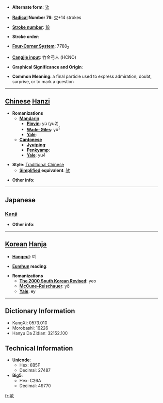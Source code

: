 * '''Alternate form''': [[欤]]

* '''[[Wiktionary:Chinese radical index| Radical]] Number 76''': [[Wiktionary:Chinese radical index 欠|欠]]+14 strokes

* '''[[Wiktionary:Chinese total strokes index|Stroke number]]''': [[Wiktionary:Chinese total strokes index 18|18]]

* '''Stroke order''': 

* '''[[Wiktionary:Chinese four corner index|Four-Corner System]]''': 7788<sub>2</sub>

* '''[[Wiktionary:Chinese Cangjie index|Cangjie input]]''': 竹金弓人 (HCNO)

* '''Graphical Significance and Origin''': 

* '''Common Meaning''': a final particle used to express admiration, doubt, surprise, or to mark a question

----

== [[Chinese]] [[Hanzi]] ==

* '''Romanizations'''
** '''[[Mandarin]]'''
*** '''[[Pinyin]]''': yú (yu2)
*** '''[[Wade-Giles]]''': yü<sup>2</sup>
*** '''[[Yale]]''': 
** '''[[Cantonese]]'''
*** '''[[Jyutping]]''':
*** '''[[Penkyamp]]''': 
*** '''[[Yale]]''': yu4

* '''Style''': [[Traditional Chinese]] 
** '''[[Simplified Chinese|Simplified]] equivalent''': [[欤]]

* '''Other info''': 

----

==Japanese==
===[[Kanji]]===
{{kanji|on readings=[[よ]] (yo)|kun readings=[[か]] (ka), [[や]] (ya)}}

* '''Other info''':  

----

== [[Korean]] [[Hanja]] ==

* '''[[Hangeul]]''': 여

* '''[[Eumhun]] reading''': 

* '''Romanizations'''
** '''[[The 2000 South Korean Revised Romanization|The 2000 South Korean Revised]]''': yeo
** '''[[McCune-Reischauer]]''': yŏ
** '''[[Yale]]''': ey

----

== Dictionary Information ==

* KangXi: 0573.010
* Morobashi: 16226
* Hanyu Da Zidian: 32152.100

== Technical Information ==

* '''Unicode''':
** Hex: 6B5F
** Decimal: 27487
* '''Big5''':
** Hex: C26A
** Decimal: 49770

[[fr:歟]]